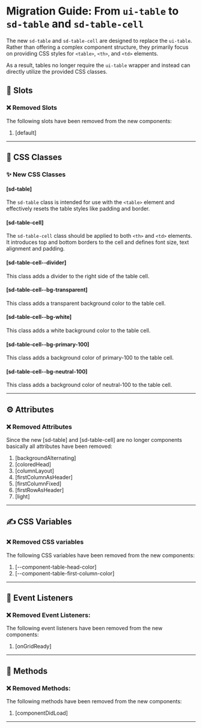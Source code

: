 # Migration Guide: From `ui-table` to `sd-table` and `sd-table-cell`

The new `sd-table` and `sd-table-cell` are designed to replace the `ui-table`. Rather than offering a complex component structure, they primarily focus on providing CSS styles for `<table>`, `<th>`, and `<td>` elements.

As a result, tables no longer require the `ui-table` wrapper and instead can directly utilize the provided CSS classes.

## 💾 Slots

### ❌ Removed Slots

The following slots have been removed from the new components:

1. [default]

<hr />

## 🎨 CSS Classes

### ✨ New CSS Classes

#### [sd-table]

The `sd-table` class is intended for use with the `<table>` element and effectively resets the table styles like padding and border.

#### [sd-table-cell]

The `sd-table-cell` class should be applied to both `<th>` and `<td>` elements. It introduces top and bottom borders to the cell and defines font size, text alignment and padding.

#### [sd-table-cell--divider]

This class adds a divider to the right side of the table cell.

#### [sd-table-cell--bg-transparent]

This class adds a transparent background color to the table cell.

#### [sd-table-cell--bg-white]

This class adds a white background color to the table cell.

#### [sd-table-cell--bg-primary-100]

This class adds a background color of primary-100 to the table cell.

#### [sd-table-cell--bg-neutral-100]

This class adds a background color of neutral-100 to the table cell.

<hr />

## ⚙️ Attributes

### ❌ Removed Attributes

Since the new [sd-table] and [sd-table-cell] are no longer components basically all attributes have been removed:

1. [backgroundAlternating]
2. [coloredHead]
3. [columnLayout]
4. [firstColumnAsHeader]
5. [firstColumnFixed]
6. [firstRowAsHeader]
7. [light]

<hr />

## ✍️ CSS Variables

### ❌ Removed CSS variables

The following CSS variables have been removed from the new components:

1. [--component-table-head-color]
2. [--component-table-first-column-color]

<hr />

## 🦻 Event Listeners

### ❌ Removed Event Listeners:

The following event listeners have been removed from the new components:

1. [onGridReady]

<hr />

## 🧪 Methods

### ❌ Removed Methods:

The following methods have been removed from the new components:

1. [componentDidLoad]

<hr />
